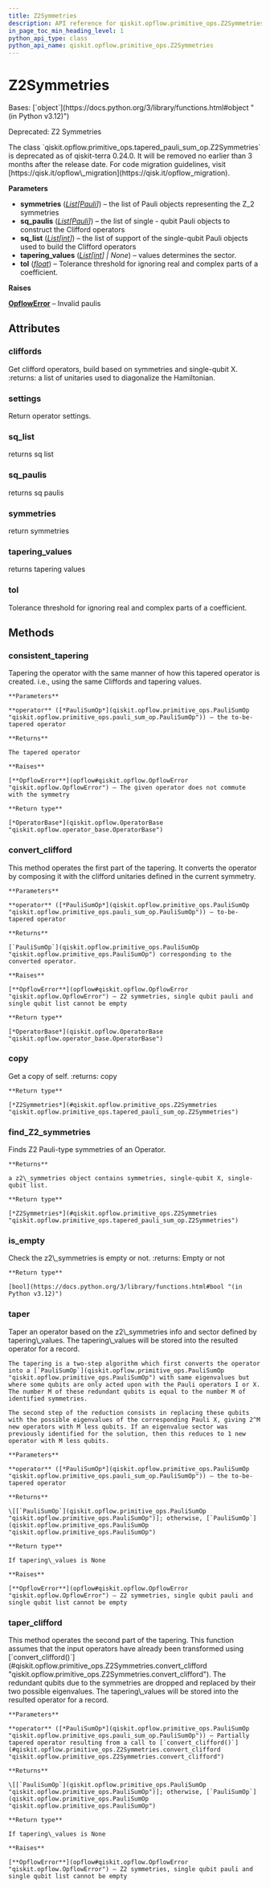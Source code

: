 ```yaml
---
title: Z2Symmetries
description: API reference for qiskit.opflow.primitive_ops.Z2Symmetries
in_page_toc_min_heading_level: 1
python_api_type: class
python_api_name: qiskit.opflow.primitive_ops.Z2Symmetries
---
```


# Z2Symmetries

<Class id="qiskit.opflow.primitive_ops.Z2Symmetries" isDedicatedPage={true} github="https://github.com/qiskit/qiskit/tree/stable/0.25/qiskit/opflow/primitive_ops/tapered_pauli_sum_op.py" signature="qiskit.opflow.primitive_ops.Z2Symmetries(symmetries, sq_paulis, sq_list, tapering_values=None, tol=1e-14)" modifiers="class">
  Bases: [`object`](https://docs.python.org/3/library/functions.html#object "(in Python v3.12)")

  Deprecated: Z2 Symmetries

  <Admonition title="Deprecated since version 0.24.0" type="danger">
    The class `qiskit.opflow.primitive_ops.tapered_pauli_sum_op.Z2Symmetries` is deprecated as of qiskit-terra 0.24.0. It will be removed no earlier than 3 months after the release date. For code migration guidelines, visit [https://qisk.it/opflow\_migration](https://qisk.it/opflow_migration).
  </Admonition>

  **Parameters**

  *   **symmetries** ([*List*](https://docs.python.org/3/library/typing.html#typing.List "(in Python v3.12)")*\[*[*Pauli*](qiskit.quantum_info.Pauli "qiskit.quantum_info.operators.symplectic.pauli.Pauli")*]*) – the list of Pauli objects representing the Z\_2 symmetries
  *   **sq\_paulis** ([*List*](https://docs.python.org/3/library/typing.html#typing.List "(in Python v3.12)")*\[*[*Pauli*](qiskit.quantum_info.Pauli "qiskit.quantum_info.operators.symplectic.pauli.Pauli")*]*) – the list of single - qubit Pauli objects to construct the Clifford operators
  *   **sq\_list** ([*List*](https://docs.python.org/3/library/typing.html#typing.List "(in Python v3.12)")*\[*[*int*](https://docs.python.org/3/library/functions.html#int "(in Python v3.12)")*]*) – the list of support of the single-qubit Pauli objects used to build the Clifford operators
  *   **tapering\_values** ([*List*](https://docs.python.org/3/library/typing.html#typing.List "(in Python v3.12)")*\[*[*int*](https://docs.python.org/3/library/functions.html#int "(in Python v3.12)")*] | None*) – values determines the sector.
  *   **tol** ([*float*](https://docs.python.org/3/library/functions.html#float "(in Python v3.12)")) – Tolerance threshold for ignoring real and complex parts of a coefficient.

  **Raises**

  [**OpflowError**](opflow#qiskit.opflow.OpflowError "qiskit.opflow.OpflowError") – Invalid paulis

  ## Attributes

  ### cliffords

  <Attribute id="qiskit.opflow.primitive_ops.Z2Symmetries.cliffords">
    Get clifford operators, build based on symmetries and single-qubit X. :returns: a list of unitaries used to diagonalize the Hamiltonian.
  </Attribute>

  ### settings

  <Attribute id="qiskit.opflow.primitive_ops.Z2Symmetries.settings">
    Return operator settings.
  </Attribute>

  ### sq\_list

  <Attribute id="qiskit.opflow.primitive_ops.Z2Symmetries.sq_list">
    returns sq list
  </Attribute>

  ### sq\_paulis

  <Attribute id="qiskit.opflow.primitive_ops.Z2Symmetries.sq_paulis">
    returns sq paulis
  </Attribute>

  ### symmetries

  <Attribute id="qiskit.opflow.primitive_ops.Z2Symmetries.symmetries">
    return symmetries
  </Attribute>

  ### tapering\_values

  <Attribute id="qiskit.opflow.primitive_ops.Z2Symmetries.tapering_values">
    returns tapering values
  </Attribute>

  ### tol

  <Attribute id="qiskit.opflow.primitive_ops.Z2Symmetries.tol">
    Tolerance threshold for ignoring real and complex parts of a coefficient.
  </Attribute>

  ## Methods

  ### consistent\_tapering

  <Function id="qiskit.opflow.primitive_ops.Z2Symmetries.consistent_tapering" signature="consistent_tapering(operator)">
    Tapering the operator with the same manner of how this tapered operator is created. i.e., using the same Cliffords and tapering values.

    **Parameters**

    **operator** ([*PauliSumOp*](qiskit.opflow.primitive_ops.PauliSumOp "qiskit.opflow.primitive_ops.pauli_sum_op.PauliSumOp")) – the to-be-tapered operator

    **Returns**

    The tapered operator

    **Raises**

    [**OpflowError**](opflow#qiskit.opflow.OpflowError "qiskit.opflow.OpflowError") – The given operator does not commute with the symmetry

    **Return type**

    [*OperatorBase*](qiskit.opflow.OperatorBase "qiskit.opflow.operator_base.OperatorBase")
  </Function>

  ### convert\_clifford

  <Function id="qiskit.opflow.primitive_ops.Z2Symmetries.convert_clifford" signature="convert_clifford(operator)">
    This method operates the first part of the tapering. It converts the operator by composing it with the clifford unitaries defined in the current symmetry.

    **Parameters**

    **operator** ([*PauliSumOp*](qiskit.opflow.primitive_ops.PauliSumOp "qiskit.opflow.primitive_ops.pauli_sum_op.PauliSumOp")) – to-be-tapered operator

    **Returns**

    [`PauliSumOp`](qiskit.opflow.primitive_ops.PauliSumOp "qiskit.opflow.primitive_ops.PauliSumOp") corresponding to the converted operator.

    **Raises**

    [**OpflowError**](opflow#qiskit.opflow.OpflowError "qiskit.opflow.OpflowError") – Z2 symmetries, single qubit pauli and single qubit list cannot be empty

    **Return type**

    [*OperatorBase*](qiskit.opflow.OperatorBase "qiskit.opflow.operator_base.OperatorBase")
  </Function>

  ### copy

  <Function id="qiskit.opflow.primitive_ops.Z2Symmetries.copy" signature="copy()">
    Get a copy of self. :returns: copy

    **Return type**

    [*Z2Symmetries*](#qiskit.opflow.primitive_ops.Z2Symmetries "qiskit.opflow.primitive_ops.tapered_pauli_sum_op.Z2Symmetries")
  </Function>

  ### find\_Z2\_symmetries

  <Function id="qiskit.opflow.primitive_ops.Z2Symmetries.find_Z2_symmetries" signature="find_Z2_symmetries(operator)" modifiers="classmethod">
    Finds Z2 Pauli-type symmetries of an Operator.

    **Returns**

    a z2\_symmetries object contains symmetries, single-qubit X, single-qubit list.

    **Return type**

    [*Z2Symmetries*](#qiskit.opflow.primitive_ops.Z2Symmetries "qiskit.opflow.primitive_ops.tapered_pauli_sum_op.Z2Symmetries")
  </Function>

  ### is\_empty

  <Function id="qiskit.opflow.primitive_ops.Z2Symmetries.is_empty" signature="is_empty()">
    Check the z2\_symmetries is empty or not. :returns: Empty or not

    **Return type**

    [bool](https://docs.python.org/3/library/functions.html#bool "(in Python v3.12)")
  </Function>

  ### taper

  <Function id="qiskit.opflow.primitive_ops.Z2Symmetries.taper" signature="taper(operator)">
    Taper an operator based on the z2\_symmetries info and sector defined by tapering\_values. The tapering\_values will be stored into the resulted operator for a record.

    The tapering is a two-step algorithm which first converts the operator into a [`PauliSumOp`](qiskit.opflow.primitive_ops.PauliSumOp "qiskit.opflow.primitive_ops.PauliSumOp") with same eigenvalues but where some qubits are only acted upon with the Pauli operators I or X. The number M of these redundant qubits is equal to the number M of identified symmetries.

    The second step of the reduction consists in replacing these qubits with the possible eigenvalues of the corresponding Pauli X, giving 2^M new operators with M less qubits. If an eigenvalue sector was previously identified for the solution, then this reduces to 1 new operator with M less qubits.

    **Parameters**

    **operator** ([*PauliSumOp*](qiskit.opflow.primitive_ops.PauliSumOp "qiskit.opflow.primitive_ops.pauli_sum_op.PauliSumOp")) – the to-be-tapered operator

    **Returns**

    \[[`PauliSumOp`](qiskit.opflow.primitive_ops.PauliSumOp "qiskit.opflow.primitive_ops.PauliSumOp")]; otherwise, [`PauliSumOp`](qiskit.opflow.primitive_ops.PauliSumOp "qiskit.opflow.primitive_ops.PauliSumOp")

    **Return type**

    If tapering\_values is None

    **Raises**

    [**OpflowError**](opflow#qiskit.opflow.OpflowError "qiskit.opflow.OpflowError") – Z2 symmetries, single qubit pauli and single qubit list cannot be empty
  </Function>

  ### taper\_clifford

  <Function id="qiskit.opflow.primitive_ops.Z2Symmetries.taper_clifford" signature="taper_clifford(operator)">
    This method operates the second part of the tapering. This function assumes that the input operators have already been transformed using [`convert_clifford()`](#qiskit.opflow.primitive_ops.Z2Symmetries.convert_clifford "qiskit.opflow.primitive_ops.Z2Symmetries.convert_clifford"). The redundant qubits due to the symmetries are dropped and replaced by their two possible eigenvalues. The tapering\_values will be stored into the resulted operator for a record.

    **Parameters**

    **operator** ([*PauliSumOp*](qiskit.opflow.primitive_ops.PauliSumOp "qiskit.opflow.primitive_ops.pauli_sum_op.PauliSumOp")) – Partially tapered operator resulting from a call to [`convert_clifford()`](#qiskit.opflow.primitive_ops.Z2Symmetries.convert_clifford "qiskit.opflow.primitive_ops.Z2Symmetries.convert_clifford")

    **Returns**

    \[[`PauliSumOp`](qiskit.opflow.primitive_ops.PauliSumOp "qiskit.opflow.primitive_ops.PauliSumOp")]; otherwise, [`PauliSumOp`](qiskit.opflow.primitive_ops.PauliSumOp "qiskit.opflow.primitive_ops.PauliSumOp")

    **Return type**

    If tapering\_values is None

    **Raises**

    [**OpflowError**](opflow#qiskit.opflow.OpflowError "qiskit.opflow.OpflowError") – Z2 symmetries, single qubit pauli and single qubit list cannot be empty
  </Function>
</Class>

